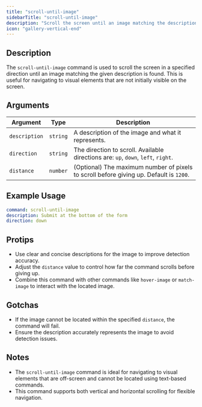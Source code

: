```yaml
---
title: "scroll-until-image"
sidebarTitle: "scroll-until-image"
description: "Scroll the screen until an image matching the description is found."
icon: "gallery-vertical-end"
---
```


## Description
The `scroll-until-image` command is used to scroll the screen in a specified direction until an image matching the given description is found. This is useful for navigating to visual elements that are not initially visible on the screen.

## Arguments
| Argument      | Type     | Description                                                                 |
|---------------|----------|-----------------------------------------------------------------------------|
| `description` | `string` | A description of the image and what it represents.                         |
| `direction`   | `string` | The direction to scroll. Available directions are: `up`, `down`, `left`, `right`. |
| `distance`    | `number` | (Optional) The maximum number of pixels to scroll before giving up. Default is `1200`. |

## Example Usage
```yaml
command: scroll-until-image
description: Submit at the bottom of the form
direction: down
```

## Protips
- Use clear and concise descriptions for the image to improve detection accuracy.
- Adjust the `distance` value to control how far the command scrolls before giving up.
- Combine this command with other commands like `hover-image` or `match-image` to interact with the located image.

## Gotchas
- If the image cannot be located within the specified `distance`, the command will fail.
- Ensure the description accurately represents the image to avoid detection issues.

## Notes
- The `scroll-until-image` command is ideal for navigating to visual elements that are off-screen and cannot be located using text-based commands.
- This command supports both vertical and horizontal scrolling for flexible navigation.
